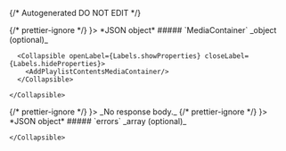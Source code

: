 {/* Autogenerated DO NOT EDIT  */}


<TabbedSection tabLabel='Status Code'>
  {/* prettier-ignore */}
  <Tab title={<StatusCode code={"200"} />}>
    *JSON object*
    <Collapsible defaultOpen openLabel={Labels.showProperties} closeLabel={Labels.hideProperties}>
      ##### `MediaContainer` _object (optional)_

      <Collapsible openLabel={Labels.showProperties} closeLabel={Labels.hideProperties}>
        <AddPlaylistContentsMediaContainer/>
      </Collapsible>
        
    </Collapsible>
  </Tab>
  {/* prettier-ignore */}
  <Tab title={<StatusCode code={"400"} />}>
    _No response body._
  </Tab>
  {/* prettier-ignore */}
  <Tab title={<StatusCode code={"401"} />}>
    *JSON object*
    <Collapsible defaultOpen openLabel={Labels.showProperties} closeLabel={Labels.hideProperties}>
      ##### `errors` _array (optional)_
          
        
    </Collapsible>
  </Tab>
</TabbedSection>
